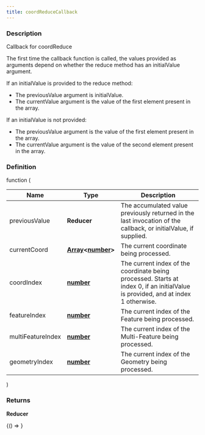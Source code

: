 ```yaml
---
title: coordReduceCallback
---
```



### Description

Callback for coordReduce

The first time the callback function is called, the values provided as arguments depend
on whether the reduce method has an initialValue argument.

If an initialValue is provided to the reduce method:

- The previousValue argument is initialValue.
- The currentValue argument is the value of the first element present in the array.

If an initialValue is not provided:

- The previousValue argument is the value of the first element present in the array.
- The currentValue argument is the value of the second element present in the array.

### Definition

function (

| Name              | Type                                                                                                                                                                                             | Description                                                                                                                       |
| ----------------- | ------------------------------------------------------------------------------------------------------------------------------------------------------------------------------------------------ | --------------------------------------------------------------------------------------------------------------------------------- |
| previousValue     | **Reducer**                                                                                                                                                                                      | The accumulated value previously returned in the last invocation of the callback, or initialValue, if supplied.                   |
| currentCoord      | **[Array](https://developer.mozilla.org/docs/Web/JavaScript/Reference/Global_Objects/Array)&lt;[number](https://developer.mozilla.org/docs/Web/JavaScript/Reference/Global_Objects/Number)&gt;** | The current coordinate being processed.                                                                                           |
| coordIndex        | **[number](https://developer.mozilla.org/docs/Web/JavaScript/Reference/Global_Objects/Number)**                                                                                                  | The current index of the coordinate being processed. Starts at index 0, if an initialValue is provided, and at index 1 otherwise. |
| featureIndex      | **[number](https://developer.mozilla.org/docs/Web/JavaScript/Reference/Global_Objects/Number)**                                                                                                  | The current index of the Feature being processed.                                                                                 |
| multiFeatureIndex | **[number](https://developer.mozilla.org/docs/Web/JavaScript/Reference/Global_Objects/Number)**                                                                                                  | The current index of the Multi-Feature being processed.                                                                           |
| geometryIndex     | **[number](https://developer.mozilla.org/docs/Web/JavaScript/Reference/Global_Objects/Number)**                                                                                                  | The current index of the Geometry being processed.                                                                                |

)

### Returns

**Reducer**

<!-- Expose turf as global var for experimenting in the browser console -->

<BrowserOnly>{() => <WindowTurfGlobal turf={turf} />}</BrowserOnly>

